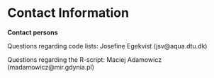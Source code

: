 # Contact Information {-}

**Contact persons**

Questions regarding code lists: Josefine Egekvist (jsv@aqua.dtu.dk)

Questions regarding the R-script: Maciej Adamowicz (madamowicz@mir.gdynia.pl)
